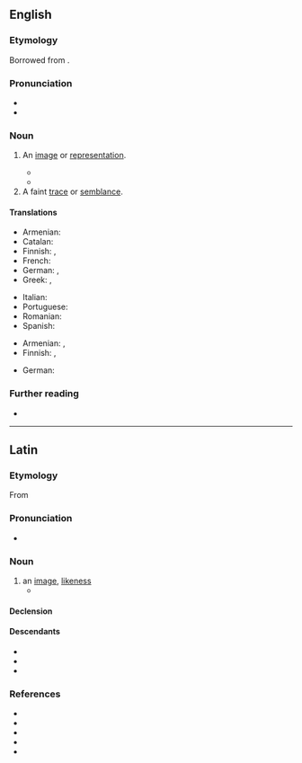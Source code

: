 ==English==

===Etymology===
{{root|en|ine-pro|*sem-}}
Borrowed from {{bor|en|la|simulācrum|t=image, likeness}}.

===Pronunciation===
* {{IPA|en|/ˌsimjəˈleɪkɹəm/}}
* {{audio|en|LL-Q1860 (eng)-Vealhurl-simulacrum.wav|Audio (RP)}}

===Noun===
{{en-noun|s|simulacra}}

# An [[image]] or [[representation]].
#: {{ux|en|a '''simulacrum''' of a New York studio apartment}}
#* {{quote-web
|en
|date=2008-10-23
|author=Manohla Dargis
|title=Dreamer, Live in the Here and Now
|work=New York Times
|url=https://www.nytimes.com/2008/10/24/movies/24syne.html
|passage=Like the full-scale map in Borges’s short story “On Exactitude in Science,” the representation takes on the dimensions of reality to the point of replacing it. The French theorist Jean Baudrillard uses Borges’s story as a metaphor for his notion of the '''simulacrum''', which probably explains why Caden, who has trouble naming things, considers titling his production “Simulacrum.”}}
#* {{quote-book
|en
|author=Ling Ma
|authorlink=Ling Ma
|isbn=9780374261597
|chapter=1
|title=Severance
|year=2018
|passage=The future just wants more consumers. The future is more newly arrived college grads and tourists in some fruitless search for authenticity. The future is more overpriced Pabsts at dive-bar '''simulacrums'''.}}
# A faint [[trace]] or [[semblance]].
#: {{ux|en|a '''simulacrum''' of hope}}

====Translations====
{{trans-top|image or representation}}
* Armenian: {{t|hy|սիմուլակր}}
* Catalan: {{t|ca|simulacre|m}}
* Finnish: {{t+|fi|kuva}}, {{t+|fi|malli}}
* French: {{t+|fr|simulacre|m}}
* German: {{t|de|Simulacrum|n}}, {{t|de|Simulakrum|n}}
* Greek: {{t+|el|απείκασμα|n}}, {{t+|el|επίφαση|f}}
{{trans-mid}}
* Italian: {{t+|it|simulacro|m}}
* Portuguese: {{t+|pt|simulacro|m}}
* Romanian: {{t+|ro|simulacru|n}}
* Spanish: {{t+|es|simulacro|m}}
{{trans-bottom}}

{{trans-top|faint trace}}
* Armenian: {{t+|hy|նշույլ}}, {{t+|hy|հետք}}
* Finnish: {{t+|fi|pilkahdus}}, {{t|fi|häivä}}
{{trans-mid}}
* German: {{t|de|Scheinbild|n}}
{{trans-bottom}}

===Further reading===
* {{pedia}}

----

==Latin==

===Etymology===
From {{m|la|simulō}}

===Pronunciation===
* {{la-IPA|simulācrum}}

===Noun===
{{la-noun|simulācrum<2>}}

# an [[image]], [[likeness]]
#* {{Q|la|Maurus Servius Honoratus|In Vergilii Bucolica commentarii|quote=Aliī dīcunt Orestem, cum Diānae Facelītidis '''simulācrum''' raptum ex Scythiā adveheret et ad Siciliam esset tempestāte dēlātus, complētō annō Diānae fēstum celebrāsse hymnīs, collēctīs nautīs suīs et aliquibus pāstōribus convocātīs, et exinde permānsisse apud rūsticōs cōnsuētūdinem.|trans=Others say that Orestes, when he was taking the '''figure''' of Taurian Diana from Scythia and was carried off to Sicily by a storm, he venerated her an entire year with hymns, with his sailors collected and some shepherds summoned, and that from there did the custom remain among the country-dwellers.}}
#: {{syn|la|effigies|imāgō|statua}}

====Declension====
{{la-ndecl|simulācrum<2>}}

====Descendants====
* {{desc|en|simulacrum|bor=1}}
* {{desc|fr|simulacre|bor=1}}
* {{desc|es|simulacro|bor=1}}

===References===
* {{R:L&S}}
* {{R:Elementary Lewis}}
* {{R:du Cange}}
* {{R:Gaffiot}}
* {{R:M&A}}